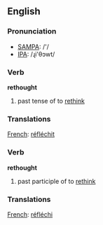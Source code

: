 ==English==

===Pronunciation===
*[[w:SAMPA|SAMPA]]: /'/
*[[w:IPA|IPA]]: /ɻi'θɔwt/

===Verb===
'''rethought'''

# past tense of to [[rethink]]

===Translations===

[[French]]: [[réfléchit]]

===Verb===
'''rethought'''

# past participle of to [[rethink]]

===Translations===

[[French]]: [[réfléchi]]